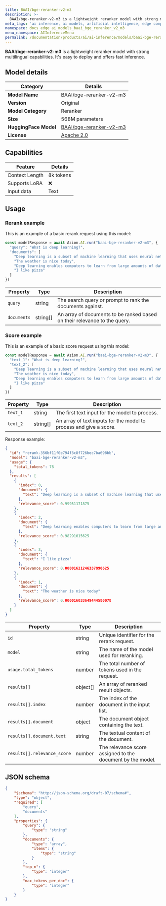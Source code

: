 ```yaml
---
title: BAAI/bge-reranker-v2-m3
description: >-
  BAAI/bge-reranker-v2-m3 is a lightweight reranker model with strong multilingual capabilities.
meta_tags: 'ai inference, ai models, artificial intelligence, edge computing'
namespace: docs_edge_ai_models_baai_bge_reranker_v2_m3
menu_namespace: AIInferenceMenu
permalink: /documentation/products/ai/ai-inference/models/baai-bge-reranker-v2-m3/
---
```


**BAAI/bge-reranker-v2-m3** is a lightweight reranker model with strong multilingual capabilities. It's easy to deploy and offers fast inference.

## Model details

| Category | Details |
|----------|---------|
| **Model Name** | BAAI/bge-reranker-v2-m3 |
| **Version** | Original |
| **Model Category** | Reranker |
| **Size** | 568M parameters |
| **HuggingFace Model** | [BAAI/bge-reranker-v2-m3](https://huggingface.co/BAAI/bge-reranker-v2-m3) |
| **License** | [Apache 2.0](https://choosealicense.com/licenses/apache-2.0/) |

## Capabilities

| Feature | Details |
|---------|--------|
| Context Length | 8k tokens |
| Supports LoRA | ❌ |
| Input data | Text |

## Usage 

### Rerank example

This is an example of a basic rerank request using this model:

```ts
const modelResponse = await Azion.AI.run("baai-bge-reranker-v2-m3", {
  "query": "What is deep learning?",
  "documents": [
    "Deep learning is a subset of machine learning that uses neural networks with many layers",
    "The weather is nice today",
    "Deep learning enables computers to learn from large amounts of data",
    "I like pizza"
  ]
})
```

| Property | Type | Description |
|------------|------|-------------|
| `query` | string | The search query or prompt to rank the documents against. |
| `documents` | string[] | An array of documents to be ranked based on their relevance to the query. |

### Score example

This is an example of a basic score request using this model:

```ts
const modelResponse = await Azion.AI.run("baai-bge-reranker-v2-m3", {
  "text_1": "What is deep learning?",
  "text_2": [
    "Deep learning is a subset of machine learning that uses neural networks with many layers",
    "The weather is nice today",
    "Deep learning enables computers to learn from large amounts of data",
    "I like pizza"
  ]
})
```

| Property | Type | Description |
|------------|------|-------------|
| `text_1` | string | The first text input for the model to process. |
| `text_2` | string[] | An array of text inputs for the model to process and give a score. |

Response example:

```json
{
  "id": "rerank-356bf11f0e794f3c8f726bec7ba698bb",
  "model": "baai-bge-reranker-v2-m3",
  "usage": {
    "total_tokens": 78
  },
  "results": [
    {
      "index": 0,
      "document": {
        "text": "Deep learning is a subset of machine learning that uses neural networks with many layers"
      },
      "relevance_score": 0.99951171875
    },
    {
      "index": 2,
      "document": {
        "text": "Deep learning enables computers to learn from large amounts of data"
      },
      "relevance_score": 0.98291015625
    },
    {
      "index": 3,
      "document": {
        "text": "I like pizza"
      },
      "relevance_score": 0.00001621246337890625
    },
    {
      "index": 1,
      "document": {
        "text": "The weather is nice today"
      },
      "relevance_score": 0.000016033649444580078
    }
  ]
}
```

| Property                   | Type   | Description                                                |
| --------------------------- | ------ | ---------------------------------------------------------- |
| `id`                        | string | Unique identifier for the rerank request.                |
| `model`                     | string | The name of the model used for reranking.                  |
| `usage.total_tokens`        | number | The total number of tokens used in the request.            |
| `results[]`                   | object[] | An array of reranked result objects.                       |
| `results[].index`           | number | The index of the document in the input list.               |
| `results[].document`        | object | The document object containing the text.                   |
| `results[].document.text`   | string | The textual content of the document.                       |
| `results[].relevance_score` | number | The relevance score assigned to the document by the model. |


## JSON schema

```json
{
    "$schema": "http://json-schema.org/draft-07/schema#",
    "type": "object",
    "required": [
        "query",
        "documents"
    ],
    "properties": {
        "query": {
            "type": "string"
        },
        "documents": {
            "type": "array",
            "items": {
                "type": "string"
            }
        },
        "top_n": {
            "type": "integer"
        },
        "max_tokens_per_doc": {
            "type": "integer"
        }
    }
}
```